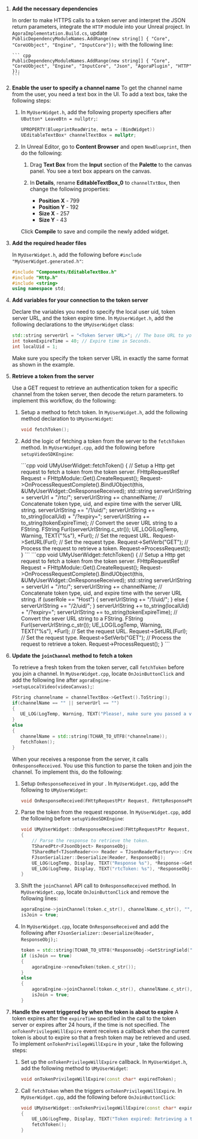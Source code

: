 <PlatformWrapper platform="unreal">

1.  **Add the necessary dependencies**

    In order to make HTTPS calls to a token server and interpret the JSON return parameters, integrate the `HTTP` module into your Unreal project. In `AgoraImplementation.Build.cs`, update `PublicDependencyModuleNames.AddRange(new string[] { "Core", "CoreUObject", "Engine", "InputCore"});` with the following line:

        ``` cpp
		PublicDependencyModuleNames.AddRange(new string[] { "Core", "CoreUObject", "Engine", "InputCore", "Json", "AgoraPlugin", "HTTP" });
        ```

3.  **Enable the user to specify a channel name**
    To get the channel name from the user, you need a text box in the UI. To add a text box, take the following steps:

    1. In `MyUserWidget.h`, add the following property specifiers after `UButton* LeaveBtn = nullptr;`:

        ``` cpp
        UPROPERTY(BlueprintReadWrite, meta = (BindWidget))
		UEditableTextBox* channelTextBox = nullptr;
        ```

    2. In Unreal Editor, go to **Content Browser** and open `NewBlueprint`, then do the following:

        1. Drag **Text Box** from the **Input** section of the **Palette** to the canvas panel. You see a text box appears on the canvas.

        1. In **Details**, rename **EditableTextBox_0** to `channelTxtBox`, then change the following properties:

            * **Position X** - 799
            * **Position Y** - 192
            * **Size X** - 257
            * **Size Y** - 43

        Click **Compile** to save and compile the newly added widget.

4.  **Add the required header files**

    In `MyUserWidget.h`, add the following before `#include "MyUserWidget.generated.h"`:

    ``` cpp
    #include "Components/EditableTextBox.h"
    #include "Http.h"
    #include <string>
    using namespace std;
    ```

5.  **Add variables for your connection to the token server**

    Declare the variables you need to specify the local user uid, token server URL, and the token expire time. In `MyUserWidget.h`, add the following declarations to the `UMyUserWidget` class:

    ``` cpp
    std::string serverUrl = "<Token Server URL>"; // The base URL to your token server, for example, "https://agora-token-service-production-92ff.up.railway.app".
    int tokenExpireTime = 40; // Expire time in Seconds.
    int localUid = 1;
    ```

    Make sure you specify the token server URL in exactly the same format as shown in the example.

7.  **Retrieve a token from the server**

    Use a GET request to retrieve an authentication token for a specific channel from the token server, then decode the return parameters. to implement this workflow, do the following:


    1. Setup a method to fetch token. In `MyUserWidget.h`, add the following method declaration to `UMyUserWidget`:

        ```cpp
       	void fetchToken();
        ```

    2. Add the logic of fetching a token from the server to the `fetchToken` method. In `MyUserWidget.cpp`, add the following before `setupVideoSDKEngine`:

        <ProductWrapper product = "video-calling">
        ```cpp
        void UMyUserWidget::fetchToken()
        {
            // Setup a Http get request to fetch a token from the token server.
            FHttpRequestRef Request = FHttpModule::Get().CreateRequest();
            Request->OnProcessRequestComplete().BindUObject(this, &UMyUserWidget::OnResponseReceived);
            std::string serverUrlString = serverUrl + "/rtc/";
            serverUrlString += channelName;
            // Concatenate token type, uid, and expire time with the server URL string.
            serverUrlString += "/1/uid/";
            serverUrlString += to_string(localUid) + "/?expiry=";
            serverUrlString += to_string(tokenExpireTime);
            // Convert the sever URL string to a FString.
            FString Furl(serverUrlString.c_str());
            UE_LOG(LogTemp, Warning, TEXT("%s"), *Furl);
            // Set the request URL.
            Request->SetURL(Furl);
            // Set the request type.
            Request->SetVerb("GET");
            // Process the request to retrieve a token.
            Request->ProcessRequest();
        }
        ```
        </ProductWrapper>
        <ProductWrapper product = "interactive-live-streaming">
        ```cpp
        void UMyUserWidget::fetchToken()
        {
            // Setup a Http get request to fetch a token from the token server.
            FHttpRequestRef Request = FHttpModule::Get().CreateRequest();
            Request->OnProcessRequestComplete().BindUObject(this, &UMyUserWidget::OnResponseReceived);
            std::string serverUrlString = serverUrl + "/rtc/";
            serverUrlString += channelName;
            // Concatenate token type, uid, and expire time with the server URL string.
            if (userRole == "Host")
            {
                serverUrlString += "/1/uid/";
            }
            else
            {
                serverUrlString += "/2/uid/";
            }
            serverUrlString += to_string(localUid) + "/?expiry=";
            serverUrlString += to_string(tokenExpireTime);
            // Convert the sever URL string to a FString.
            FString Furl(serverUrlString.c_str());
            UE_LOG(LogTemp, Warning, TEXT("%s"), *Furl);
            // Set the request URL.
            Request->SetURL(Furl);
            // Set the request type.
            Request->SetVerb("GET");
            // Process the request to retrieve a token.
            Request->ProcessRequest();
        }
        ```
        </ProductWrapper>
8.  **Update the `joinChannel` method to fetch a token**

    To retrieve a fresh token from the token server, call `fetchToken` before you join a channel. In `MyUserWidget.cpp`, locate `OnJoinButtonClick` and add the following line after `agoraEngine->setupLocalVideo(videoCanvas);`:

     ``` cpp
    FString channelname = channelTextBox->GetText().ToString();
    if(channelName == "" || serverUrl == "")
    {
        UE_LOG(LogTemp, Warning, TEXT("Please!, make sure you passed a valid server url and channel name"));
    }
    else
    {
        channelName = std::string(TCHAR_TO_UTF8(*channelname));
        fetchToken();
    }
    ```
    When your <Vpl k = "CLIENT"/> receives a response from the server, it calls `OnResponseReceived`. You use this function to parse the token and join the channel. To implement this, do the following:
    1. Setup `OnResponseReceived` in your <Vpl k = "CLIENT"/>. In `MyUserWidget.cpp`, add the following to `UMyUserWidget`:
        ```cpp
        void OnResponseReceived(FHttpRequestPtr Request, FHttpResponsePtr Response, bool bConnectedSuccessfully);
        ```
    2. Parse the token from the request response. In `MyUserWidget.cpp`, add the following before `setupVideoSDKEngine`:
        ```cpp
        void UMyUserWidget::OnResponseReceived(FHttpRequestPtr Request, FHttpResponsePtr Response, bool bConnectedSuccessfully)
        {
            // Parse the response to retrieve the token.
            TSharedPtr<FJsonObject> ResponseObj;
            TSharedRef<TJsonReader<>> Reader = TJsonReaderFactory<>::Create(Response->GetContentAsString());
            FJsonSerializer::Deserialize(Reader, ResponseObj);
            UE_LOG(LogTemp, Display, TEXT("Response %s"), *Response->GetContentAsString());
            UE_LOG(LogTemp, Display, TEXT("rtcToken: %s"), *ResponseObj->GetStringField("rtcToken"));
        }
        ```
    3. Shift the `joinChannel` API call to `OnResponseReceived` method. In `MyUserWidget.cpp`, locate `OnJoinButtonClick` and remove the following lines:
        ```cpp
        agoraEngine->joinChannel(token.c_str(), channelName.c_str(), "", 0);
        isJoin = true;
        ```
    3. In `MyUserWidget.cpp`, locate `OnResponseReceived` and add the following after `FJsonSerializer::Deserialize(Reader, ResponseObj);`:
        ```cpp
        token = std::string(TCHAR_TO_UTF8(*ResponseObj->GetStringField("rtcToken")));
        if (isJoin == true)
        {
            agoraEngine->renewToken(token.c_str());
        }
        else
        {
            agoraEngine->joinChannel(token.c_str(), channelName.c_str(), "", localUid);
            isJoin = true;
        }
        ```
9.  **Handle the event triggered by <Vg k="AGORA_BACKEND" /> when the token is about to expire**
    A token expires after the `expireTime` specified in the call to the token server or expires after 24 hours, if the time is not specified. The `onTokenPrivilegeWillExpire` event receives a callback when the current token is about to expire so that a fresh token may be retrieved and used. To implement `onTokenPrivilegeWillExpire` in your <Vpl k = "CLIENT"/>, take the following steps:
    1. Set up the `onTokenPrivilegeWillExpire` callback. In `MyUserWidget.h`, add the following method to `UMyUserWidget`:

       ```cpp
       void onTokenPrivilegeWillExpire(const char* expiredToken);
       ```
    2. Call `fetchToken` when the <Vg k = "VSDK"/> triggers `onTokenPrivilegeWillExpire`. In `MyUserWidget.cpp`, add the following before `OnJoinButtonClick`:
        ```cpp
        void UMyUserWidget::onTokenPrivilegeWillExpire(const char* expiredToken)
        {
            UE_LOG(LogTemp, Display, TEXT("Token expired: Retrieving a token from the server...."));
            fetchToken();
        }
       ```

</PlatformWrapper>
